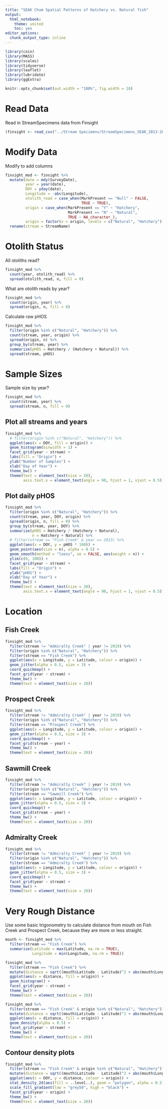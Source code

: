 ```yaml
---
title: "SEAK Chum Spatial Patterns of Hatchery vs. Natural fish"
output:
  html_notebook:
    theme: united
    toc: yes
editor_options: 
  chunk_output_type: inline
---
```


```r
library(coin)
library(MASS)
library(scales)
library(tidyverse)
library(leaflet)
library(lubridate)
library(ggExtra)

knitr::opts_chunk$set(out.width = "100%", fig.width = 10)
```

# Read Data
Read in StreamSpecimens data from Finsight
```r
(finsight <- read_csv("../Stream Specimens/StreamSpecimens_SEAK_2013-2019_CSVReport.csv"))
```

# Modify Data
Modify to add columns
```r
finsight_mod <- finsight %>% 
  mutate(date = mdy(SurveyDate),
         year = year(date),
         DOY = yday(date),
         Longitude = -abs(Longitude),
         otolith_read = case_when(MarkPresent == "Null" ~ FALSE,
                                  TRUE ~ TRUE),
         origin = case_when(MarkPresent == "Y" ~ "Hatchery",
                            MarkPresent == "N" ~ "Natural",
                            TRUE ~ NA_character_),
         origin = factor(x = origin, levels = c("Natural", "Hatchery"))) %>% 
  rename(stream = StreamName)
```

# Otolith Status
All otoliths read?
```r
finsight_mod %>%
  count(year, otolith_read) %>% 
  spread(otolith_read, n, fill = 0)
```

What are otolith reads by year?
```r
finsight_mod %>% 
  count(origin, year) %>% 
  spread(origin, n, fill = 0)
```

Calculate raw pHOS
```r
finsight_mod %>% 
  filter(origin %in% c("Natural", "Hatchery")) %>% 
  count(stream, year, origin) %>% 
  spread(origin, n) %>% 
  group_by(stream, year) %>% 
  summarize(pHOS = Hatchery / (Hatchery + Natural)) %>% 
  spread(stream, pHOS)
```

# Sample Sizes
Sample size by year?
```r
finsight_mod %>% 
  count(stream, year) %>% 
  spread(stream, n, fill = 0)
```

## Plot all streams and years
```r
finsight_mod %>% 
  # filter(origin %in% c("Natural", "Hatchery")) %>% 
  ggplot(aes(x = DOY, fill = origin)) +
  geom_histogram(binwidth = 1) +
  facet_grid(year ~ stream) +
  labs(fill = "Origin") +
  ylab("Number of Samples") +
  xlab("Day of Year") +
  theme_bw() +
  theme(text = element_text(size = 20),
        axis.text.x = element_text(angle = 90, hjust = 1, vjust = 0.5))
```

## Plot daily pHOS
```r
finsight_mod %>% 
  filter(origin %in% c("Natural", "Hatchery")) %>% 
  count(stream, year, DOY, origin) %>% 
  spread(origin, n, fill = 0) %>% 
  group_by(stream, year, DOY) %>% 
  summarize(pHOS = Hatchery / (Hatchery + Natural),
            n = Hatchery + Natural) %>% 
  # filter(stream == "Fish Creek" & year == 2013) %>% 
  ggplot(aes(x = DOY, y = pHOS * 100)) +
  geom_point(aes(size = n), alpha = 0.5) +
  geom_smooth(method = "loess", se = FALSE, aes(weight = n)) +
  ylim(c(0, 100)) +
  facet_grid(year ~ stream) +
  labs(fill = "Origin") +
  ylab("pHOS") +
  xlab("Day of Year") +
  theme_bw() +
  theme(text = element_text(size = 20),
        axis.text.x = element_text(angle = 90, hjust = 1, vjust = 0.5))
```

# Location

## Fish Creek
```r
finsight_mod %>% 
  filter(stream != "Admiralty Creek" | year != 2019) %>% 
  filter(origin %in% c("Natural", "Hatchery")) %>% 
  filter(stream == "Fish Creek") %>% 
  ggplot(aes(x = Longitude, y = Latitude, colour = origin)) +
  geom_jitter(alpha = 0.5, size = 3) +
  coord_quickmap() +
  facet_grid(year ~ stream) +
  theme_bw() +
  theme(text = element_text(size = 20))
```

## Prospect Creek
```r
finsight_mod %>% 
  filter(stream != "Admiralty Creek" | year != 2019) %>% 
  filter(origin %in% c("Natural", "Hatchery")) %>% 
  filter(stream == "Prospect Creek") %>% 
  ggplot(aes(x = Longitude, y = Latitude, colour = origin)) +
  geom_jitter(alpha = 0.5, size = 3) +
  coord_quickmap() +
  facet_grid(stream ~ year) +
  theme_bw() +
  theme(text = element_text(size = 20))
```

## Sawmill Creek
```r
finsight_mod %>% 
  filter(stream != "Admiralty Creek" | year != 2019) %>% 
  filter(origin %in% c("Natural", "Hatchery")) %>% 
  filter(stream == "Sawmill Creek") %>% 
  ggplot(aes(x = Longitude, y = Latitude, colour = origin)) +
  geom_jitter(alpha = 0.5, size = 3) +
  coord_quickmap() +
  facet_grid(stream ~ year) +
  theme_bw() +
  theme(text = element_text(size = 20))
```

## Admiralty Creek
```r
finsight_mod %>% 
  filter(stream != "Admiralty Creek" | year != 2019) %>% 
  filter(origin %in% c("Natural", "Hatchery")) %>% 
  filter(stream == "Admiralty Creek") %>% 
  ggplot(aes(x = Longitude, y = Latitude, colour = origin)) +
  geom_jitter(alpha = 0.5, size = 3) +
  coord_quickmap() +
  facet_grid(year ~ stream) +
  theme_bw() +
  theme(text = element_text(size = 20))
```

# Very Rough Distance

Use some basic trigonometry to calculate distance from mouth on Fish Creek and Prospect Creek, because they are more or less straight.

```r
mouth <- finsight_mod %>% 
  filter(stream == "Fish Creek") %>% 
  summarise(Latitude = max(Latitude, na.rm = TRUE),
            Longitude = min(Longitude, na.rm = TRUE))
```

```r
finsight_mod %>% 
  filter(stream == "Fish Creek") %>% 
  mutate(distance = sqrt((mouth$Latitude - Latitude)^2 + abs(mouth$Longitude - Longitude)^2)) %>% 
  ggplot(aes(x = distance, fill = origin)) +
  geom_histogram() +
  facet_grid(year ~ stream) +
  theme_bw() +
  theme(text = element_text(size = 20))
```

```r
finsight_mod %>% 
  filter(stream == "Fish Creek" & origin %in% c("Natural", "Hatchery")) %>% 
  mutate(distance = sqrt((mouth$Latitude - Latitude)^2 + abs(mouth$Longitude - Longitude)^2)) %>% 
  ggplot(aes(x = distance, fill = origin)) +
  geom_density(alpha = 0.5) +
  facet_grid(year ~ stream) +
  theme_bw() +
  theme(text = element_text(size = 20))
```


## Contour density plots
```r
finsight_mod %>% 
  filter(stream == "Fish Creek" & origin %in% c("Natural", "Hatchery")) %>% 
  mutate(distance = sqrt((mouth$Latitude - Latitude)^2 + abs(mouth$Longitude - Longitude)^2)) %>% 
  ggplot(aes(x = DOY, y = distance, colour = origin)) +
  stat_density_2d(aes(fill = ..level..), geom = "polygon", alpha = 0.5) +
  scale_fill_gradient(low = "grey50", high = "black") +
  facet_grid(year ~ origin) +
  theme_bw() +
  theme(text = element_text(size = 20))
```

